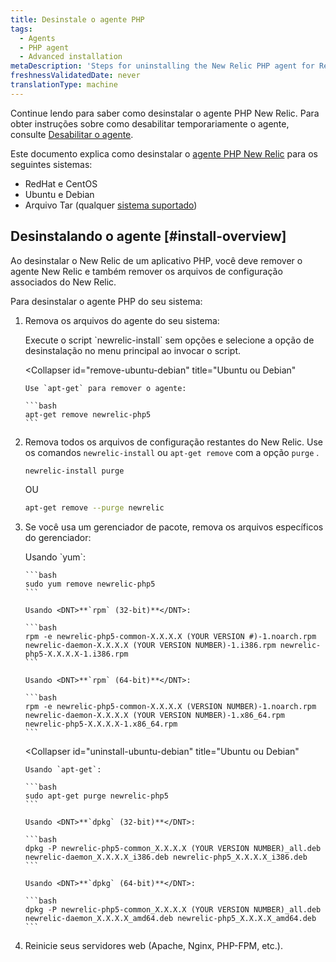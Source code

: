 ```yaml
---
title: Desinstale o agente PHP
tags:
  - Agents
  - PHP agent
  - Advanced installation
metaDescription: 'Steps for uninstalling the New Relic PHP agent for RedHat, CentOS, Debian, Ubuntu and tarball'
freshnessValidatedDate: never
translationType: machine
---
```


Continue lendo para saber como desinstalar o agente PHP New Relic. Para obter instruções sobre como desabilitar temporariamente o agente, consulte [Desabilitar o agente](/docs/agents/manage-apm-agents/installation/disable-apm-agent#php).

Este documento explica como desinstalar o [agente PHP New Relic](/docs/agents/php-agent/getting-started/new-relic-php) para os seguintes sistemas:

* RedHat e CentOS
* Ubuntu e Debian
* Arquivo Tar (qualquer [sistema suportado](/docs/agents/php-agent/getting-started/php-agent-compatibility-requirements#operating-systems))

## Desinstalando o agente [#install-overview]

Ao desinstalar o New Relic de um aplicativo PHP, você deve remover o agente New Relic e também remover os arquivos de configuração associados do New Relic.

Para desinstalar o agente PHP do seu sistema:

1. Remova os arquivos do agente do seu sistema:

   <CollapserGroup>
     <Collapser
       id="remove-redhat-centos"
       title="RedHat ou CentOS"
     >
       Execute o script `newrelic-install` sem opções e selecione a opção de desinstalação no menu principal ao invocar o script.
     </Collapser>

     <Collapser
       id="remove-ubuntu-debian"
       title="Ubuntu ou Debian"
     >
       Use `apt-get` para remover o agente:

       ```bash
       apt-get remove newrelic-php5
       ```
     </Collapser>
   </CollapserGroup>

2. Remova todos os arquivos de configuração restantes do New Relic. Use os comandos `newrelic-install` ou `apt-get remove` com a opção `purge` .

   ```bash
   newrelic-install purge
   ```

   OU

   ```bash
   apt-get remove --purge newrelic
   ```

3. Se você usa um gerenciador de pacote, remova os arquivos específicos do gerenciador:

   <CollapserGroup>
     <Collapser
       id="uninstall-redhat-centos"
       title="RedHat ou CentOS"
     >
       Usando `yum`:

       ```bash
       sudo yum remove newrelic-php5
       ```

       Usando <DNT>**`rpm` (32-bit)**</DNT>:

       ```bash
       rpm -e newrelic-php5-common-X.X.X.X (YOUR VERSION #)-1.noarch.rpm newrelic-daemon-X.X.X.X (YOUR VERSION NUMBER)-1.i386.rpm newrelic-php5-X.X.X.X-1.i386.rpm
       ```

       Usando <DNT>**`rpm` (64-bit)**</DNT>:

       ```bash
       rpm -e newrelic-php5-common-X.X.X.X (VERSION NUMBER)-1.noarch.rpm newrelic-daemon-X.X.X.X (YOUR VERSION NUMBER)-1.x86_64.rpm newrelic-php5-X.X.X.X-1.x86_64.rpm
       ```
     </Collapser>

     <Collapser
       id="uninstall-ubuntu-debian"
       title="Ubuntu ou Debian"
     >
       Usando `apt-get`:

       ```bash
       sudo apt-get purge newrelic-php5
       ```

       Usando <DNT>**`dpkg` (32-bit)**</DNT>:

       ```bash
       dpkg -P newrelic-php5-common_X.X.X.X (YOUR VERSION NUMBER)_all.deb newrelic-daemon_X.X.X.X_i386.deb newrelic-php5_X.X.X.X_i386.deb
       ```

       Usando <DNT>**`dpkg` (64-bit)**</DNT>:

       ```bash
       dpkg -P newrelic-php5-common_X.X.X.X (YOUR VERSION NUMBER)_all.deb newrelic-daemon_X.X.X.X_amd64.deb newrelic-php5_X.X.X.X_amd64.deb
       ```
     </Collapser>
   </CollapserGroup>

4. Reinicie seus servidores web (Apache, Nginx, PHP-FPM, etc.).